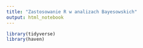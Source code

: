 ```yaml
---
title: "Zastosowanie R w analizach Bayesowskich"
output: html_notebook
---
```


```r
library(tidyverse)
library(haven)
```

